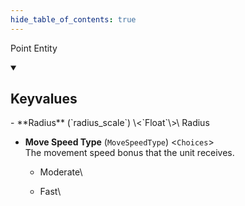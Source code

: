 ```yaml
---
hide_table_of_contents: true
---
```


<!---
!!!!!!
THIS PAGE IS AUTOGENERATED FROM GAME FGD DEFINITIONS!
DO NOT EDIT MANUALLY!
!!!!!!

In order to make edits, you can make an annotation file in /fgd_dump_overrides
-->


Point Entity



<details open>
<summary><h2>Keyvalues</h2></summary>
- **Radius** (`radius_scale`) \<`Float`\>\
Radius

- **Move Speed Type** (`MoveSpeedType`) \<`Choices`\>\
The movement speed bonus that the unit receives.
  - Moderate\
    
  - Fast\
    



 </details>


